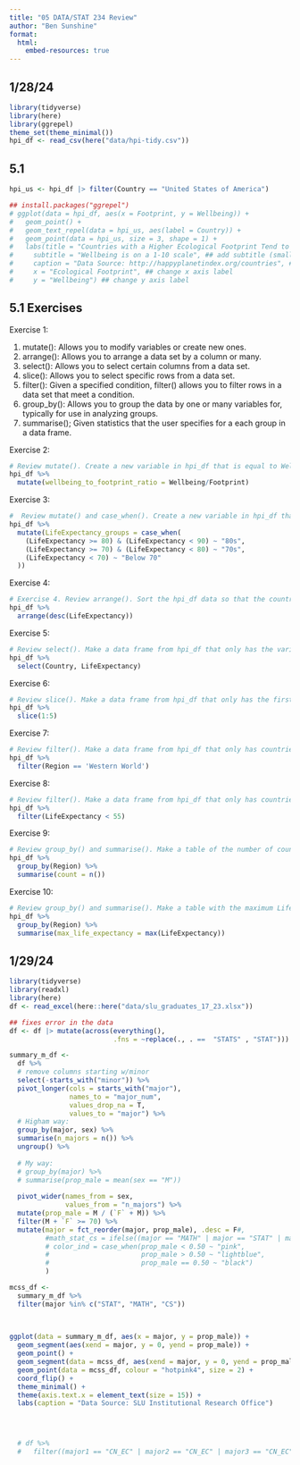 ```yaml
---
title: "05 DATA/STAT 234 Review"
author: "Ben Sunshine"
format: 
  html:
    embed-resources: true
---
```


## 1/28/24

```r
library(tidyverse)
library(here)
library(ggrepel)
theme_set(theme_minimal())
hpi_df <- read_csv(here("data/hpi-tidy.csv"))

```

## 5.1

```r
hpi_us <- hpi_df |> filter(Country == "United States of America")

## install.packages("ggrepel")
# ggplot(data = hpi_df, aes(x = Footprint, y = Wellbeing)) +
#   geom_point() +
#   geom_text_repel(data = hpi_us, aes(label = Country)) +
#   geom_point(data = hpi_us, size = 3, shape = 1) +
#   labs(title = "Countries with a Higher Ecological Footprint Tend to Have Citizens with Higher Wellbeing", ## add title
#     subtitle = "Wellbeing is on a 1-10 scale", ## add subtitle (smaller text size than the title)
#     caption = "Data Source: http://happyplanetindex.org/countries", ## add caption to the bottom of the figure
#     x = "Ecological Footprint", ## change x axis label
#     y = "Wellbeing") ## change y axis label
```

## 5.1 Exercises

Exercise 1:

1.  mutate(): Allows you to modify variables or create new ones.
2.  arrange(): Allows you to arrange a data set by a column or many.
3.  select(): Allows you to select certain columns from a data set.
4.  slice(): Allows you to select specific rows from a data set.
5.  filter(): Given a specified condition, filter() allows you to filter rows in a data set that meet a condition.
6.  group_by(): Allows you to group the data by one or many variables for, typically for use in analyzing groups.
7.  summarise(); Given statistics that the user specifies for a each group in a data frame.

Exercise 2:

```r
# Review mutate(). Create a new variable in hpi_df that is equal to Wellbeing / Footprint.
hpi_df %>%
  mutate(wellbeing_to_footprint_ratio = Wellbeing/Footprint)
```

Exercise 3:

```r
#  Review mutate() and case_when(). Create a new variable in hpi_df that is equal to "80s" if LifeExp is in the 80’s, "70s" if LifeExp is in the 70s, and "Below 70" if LifeExp is less than 70.
hpi_df %>%
  mutate(LifeExpectancy_groups = case_when(
    (LifeExpectancy >= 80) & (LifeExpectancy < 90) ~ "80s",
    (LifeExpectancy >= 70) & (LifeExpectancy < 80) ~ "70s",
    (LifeExpectancy < 70) ~ "Below 70"
  ))
```

Exercise 4:

```r
# Exercise 4. Review arrange(). Sort the hpi_df data so that the country with the highest LifeExp is in the first row and the country with the lowest LifeExp is in the last row.
hpi_df %>%
  arrange(desc(LifeExpectancy))
```

Exercise 5:

```r
# Review select(). Make a data frame from hpi_df that only has the variables Country and LifeExp.
hpi_df %>%
  select(Country, LifeExpectancy)
```

Exercise 6:

```r
# Review slice(). Make a data frame from hpi_df that only has the first 5 rows.
hpi_df %>%
  slice(1:5)
```

Exercise 7:

```r
# Review filter(). Make a data frame from hpi_df that only has countries in the "Western World" Region.
hpi_df %>%
  filter(Region == 'Western World')
```

Exercise 8:

```r
# Review filter(). Make a data frame from hpi_df that only has countries with a LifeExp less than 55.
hpi_df %>%
  filter(LifeExpectancy < 55)
```

Exercise 9:

```r
# Review group_by() and summarise(). Make a table of the number of countries in each Region. (Hint: recall that the n() function is the counting function in dplyr).
hpi_df %>%
  group_by(Region) %>%
  summarise(count = n())
```

Exercise 10:

```r
# Review group_by() and summarise(). Make a table with the maximum LifeExp in each Region.
hpi_df %>%
  group_by(Region) %>%
  summarise(max_life_expectancy = max(LifeExpectancy))
```


## 1/29/24

```r
library(tidyverse)
library(readxl)
library(here)
df <- read_excel(here::here("data/slu_graduates_17_23.xlsx"))

## fixes error in the data
df <- df |> mutate(across(everything(),
                          .fns = ~replace(., . ==  "STATS" , "STAT")))
```

```r
summary_m_df <-
  df %>%
  # remove columns starting w/minor
  select(-starts_with("minor")) %>%
  pivot_longer(cols = starts_with("major"),
               names_to = "major_num", 
               values_drop_na = T,
               values_to = "major") %>%
  # Higham way:
  group_by(major, sex) %>%
  summarise(n_majors = n()) %>%
  ungroup() %>%
  
  # My way:
  # group_by(major) %>%
  # summarise(prop_male = mean(sex == "M"))
  
  pivot_wider(names_from = sex,
              values_from = "n_majors") %>%
  mutate(prop_male = M / (`F` + M)) %>%
  filter(M + `F` >= 70) %>%
  mutate(major = fct_reorder(major, prop_male), .desc = F#,
         #math_stat_cs = ifelse((major == "MATH" | major == "STAT" | major == "CS"), "blue", "black")
         # color_ind = case_when(prop_male < 0.50 ~ "pink", 
         #                       prop_male > 0.50 ~ "lightblue",
         #                       prop_male == 0.50 ~ "black")
         )

mcss_df <-
  summary_m_df %>%
  filter(major %in% c("STAT", "MATH", "CS"))

  
  
ggplot(data = summary_m_df, aes(x = major, y = prop_male)) +
  geom_segment(aes(xend = major, y = 0, yend = prop_male)) +
  geom_point() +
  geom_segment(data = mcss_df, aes(xend = major, y = 0, yend = prop_male), colour = "hotpink1", linewidth = 2) +
  geom_point(data = mcss_df, colour = "hotpink4", size = 2) +
  coord_flip() +
  theme_minimal() +
  theme(axis.text.x = element_text(size = 15)) +
  labs(caption = "Data Source: SLU Institutional Research Office")



  
  # df %>%
  #   filter((major1 == "CN_EC" | major2 == "CN_EC" | major3 == "CN_EC") & sex == "M")
```

